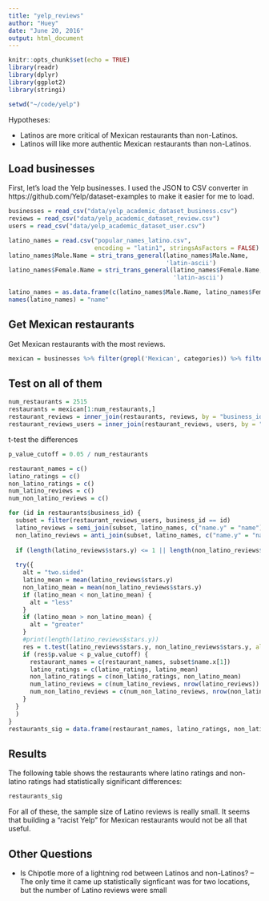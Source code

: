 ```yaml
---
title: "yelp_reviews"
author: "Huey"
date: "June 20, 2016"
output: html_document
---
```


```r
knitr::opts_chunk$set(echo = TRUE)
library(readr)
library(dplyr)
library(ggplot2)
library(stringi)

setwd("~/code/yelp")
```

Hypotheses:

* Latinos are more critical of Mexican restaurants than non-Latinos.
* Latinos will like more authentic Mexican restaurants than non-Latinos.

## Load businesses
First, let's load the Yelp businesses. I used the JSON to CSV converter in https://github.com/Yelp/dataset-examples to make it easier for me to load.

```r
businesses = read_csv("data/yelp_academic_dataset_business.csv")
reviews = read_csv("data/yelp_academic_dataset_review.csv")
users = read_csv("data/yelp_academic_dataset_user.csv")

latino_names = read.csv("popular_names_latino.csv", 
                        encoding = "latin1", stringsAsFactors = FALSE)
latino_names$Male.Name = stri_trans_general(latino_names$Male.Name, 
                                            'latin-ascii')
latino_names$Female.Name = stri_trans_general(latino_names$Female.Name, 
                                              'latin-ascii')

latino_names = as.data.frame(c(latino_names$Male.Name, latino_names$Female.Name), stringsAsFactors = FALSE)
names(latino_names) = "name"
```

## Get Mexican restaurants
Get Mexican restaurants with the most reviews. 
```r
mexican = businesses %>% filter(grepl('Mexican', categories)) %>% filter(grepl('Restaurants', categories)) %>% arrange(desc(review_count))
```

## Test on all of them
```r
num_restaurants = 2515
restaurants = mexican[1:num_restaurants,]
restaurant_reviews = inner_join(restaurants, reviews, by = "business_id")
restaurant_reviews_users = inner_join(restaurant_reviews, users, by = "user_id")
```

t-test the differences
```r
p_value_cutoff = 0.05 / num_restaurants

restaurant_names = c()
latino_ratings = c()
non_latino_ratings = c()
num_latino_reviews = c()
num_non_latino_reviews = c()

for (id in restaurants$business_id) {
  subset = filter(restaurant_reviews_users, business_id == id)
  latino_reviews = semi_join(subset, latino_names, c("name.y" = "name"))
  non_latino_reviews = anti_join(subset, latino_names, c("name.y" = "name"))
  
  if (length(latino_reviews$stars.y) <= 1 || length(non_latino_reviews$stars.y) <= 1) next  # Prevent errors to t-test
  
  try({
    alt = "two.sided"
    latino_mean = mean(latino_reviews$stars.y)
    non_latino_mean = mean(non_latino_reviews$stars.y)
    if (latino_mean < non_latino_mean) {
      alt = "less"
    }
    if (latino_mean > non_latino_mean) {
      alt = "greater"
    }
    #print(length(latino_reviews$stars.y))
    res = t.test(latino_reviews$stars.y, non_latino_reviews$stars.y, alternative = alt)
    if (res$p.value < p_value_cutoff) {
      restaurant_names = c(restaurant_names, subset$name.x[1])
      latino_ratings = c(latino_ratings, latino_mean)
      non_latino_ratings = c(non_latino_ratings, non_latino_mean)
      num_latino_reviews = c(num_latino_reviews, nrow(latino_reviews))
      num_non_latino_reviews = c(num_non_latino_reviews, nrow(non_latino_reviews))
    }
  }
  )
}
restaurants_sig = data.frame(restaurant_names, latino_ratings, non_latino_ratings, num_latino_reviews, num_non_latino_reviews)
```

## Results
The following table shows the restaurants where latino ratings and non-latino ratings
had statistically significant differences:
```r
restaurants_sig
```

For all of these, the sample size of Latino reviews is really small. It seems that
building a "racist Yelp" for Mexican restaurants would not be all that useful.

## Other Questions
- Is Chipotle more of a lightning rod between Latinos and non-Latinos? 
-- The only time it came up statistically signficant was for two locations, but the number of Latino reviews were small